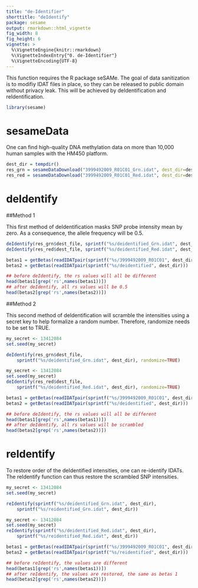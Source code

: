 ```yaml
---
title: "de-Identifier"
shorttitle: "deIdentify"
package: sesame
output: rmarkdown::html_vignette
fig_width: 8
fig_height: 6
vignette: >
  %\VignetteEngine{knitr::rmarkdown}
  %\VignetteIndexEntry{"0. de-Identifier"}
  %\VignetteEncoding{UTF-8} 
---
```


This function requires the R package seSAMe. The goal of data sanitization
is to modifiy IDAT files in place, so they can be released to public domain
without privacy leak. This will be achieved by deIdentification and
reIdentification. 

```r
library(sesame)
```

# sesameData

One can find high-quality DNA methylation data on more than 10,000 human
samples with the HM450 platform. 

```r
dest_dir = tempdir()
res_grn = sesameDataDownload("3999492009_R01C01_Grn.idat", dest_dir=dest_dir)
res_red = sesameDataDownload("3999492009_R01C01_Red.idat", dest_dir=dest_dir)
```
                                                   
# deIdentify 

##Method 1

This first method of deIdentification masks SNP probe intensity mean by zero.
As a consequence, the allele frequency will be 0.5. 

```r

deIdentify(res_grn$dest_file, sprintf("%s/deidentified_Grn.idat", dest_dir))
deIdentify(res_red$dest_file, sprintf("%s/deidentified_Red.idat", dest_dir))

betas1 = getBetas(readIDATpair(sprintf("%s/3999492009_R01C01", dest_dir)))
betas2 = getBetas(readIDATpair(sprintf("%s/deidentified", dest_dir)))

## before deIdentify, the rs values will all be different
head(betas1[grep('rs',names(betas1))])
## after deIdentify, all rs values will be 0.5
head(betas2[grep('rs',names(betas2))])
```

##Method 2 

This second method of deIdentification will scramble the intensities using a
secret key to help formalize a random number. Therefore, randomize needs to be
set to TRUE.

```r

my_secret <- 13412084
set.seed(my_secret)

deIdentify(res_grn$dest_file,
    sprintf("%s/deidentified_Grn.idat", dest_dir), randomize=TRUE)

my_secret <- 13412084
set.seed(my_secret)
deIdentify(res_red$dest_file,
    sprintf("%s/deidentified_Red.idat", dest_dir), randomize=TRUE)

betas1 = getBetas(readIDATpair(sprintf("%s/3999492009_R01C01", dest_dir)))
betas2 = getBetas(readIDATpair(sprintf("%s/deidentified", dest_dir)))

## before deIdentify, the rs values will all be different 
head(betas1[grep('rs',names(betas1))])
## after deIdentify, all rs values will be scrambled
head(betas2[grep('rs',names(betas2))])

```

# reIdentify

To restore order of the deIdentified intensities, one can re-identify IDATs.
The reIdentify function can thus restore the scrambled SNP intensities. 

```r

my_secret <- 13412084
set.seed(my_secret)

reIdentify(sprintf("%s/deidentified_Grn.idat", dest_dir),
    sprintf("%s/reidentified_Grn.idat", dest_dir))

my_secret <- 13412084
set.seed(my_secret)
reIdentify(sprintf("%s/deidentified_Red.idat", dest_dir),
    sprintf("%s/reidentified_Red.idat", dest_dir))

betas1 = getBetas(readIDATpair(sprintf("%s/3999492009_R01C01", dest_dir)))
betas2 = getBetas(readIDATpair(sprintf("%s/reidentified", dest_dir)))

## before reIdentify, the values are different 
head(betas1[grep('rs',names(betas1))])
## after reIdentify, the values are restored, the same as betas 1
head(betas2[grep('rs',names(betas2))])

```
 
